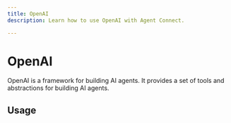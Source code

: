 ```yaml
---
title: OpenAI
description: Learn how to use OpenAI with Agent Connect.

---
```


# OpenAI

OpenAI is a framework for building AI agents. It provides a set of tools and abstractions for building AI agents.

## Usage
